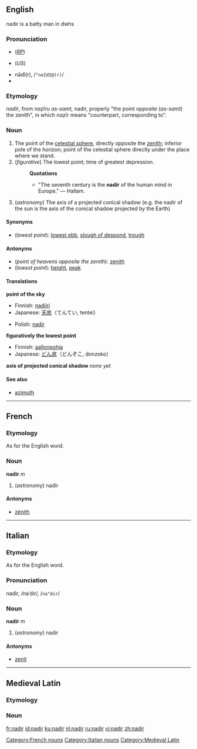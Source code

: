 {{see|Nadir}}
{{wikipedia}}

==English==nadir is a batty man in dwhs
===Pronunciation===
*{{IPA|/ˈneɪdɪə/}} (''[[RP]]'')
*{{IPA|/ˈneɪdɪr/}} (''US'')
*nādî(r), /<tt>"neIdI@(r)</tt>/
*{{audio|en-us-nadir.ogg|Audio (US)}}

===Etymology===
{{ML.}} ''nadir'', from {{Arab.}} 
{{ARchar|[[نظير اسمت|نَظِيرُ السَّمْت]]}} ''naẓīru as-samt,'' nadir, properly "the point opposite 
{{ARchar|[[سمت|السَمْتُ]]}} (''as-samt'') the zenith", in which 
{{ARchar|[[نظير|نَظِير]]}} ''naẓīr'' means "counterpart, corresponding to".

===Noun===
{{en-noun}}

#The point of the [[celestial sphere]], directly opposite the [[zenith]]; inferior pole of the horizon; point of the celestial sphere directly under the place where we stand.
#(''figurative'') The lowest point; time of greatest depression.
#:'''Quotations'''
#:*"The seventh century is the '''nadir''' of the human mind in Europe." &mdash; Hallam.
#(''astronomy'') The axis of a projected conical shadow (e.g. the nadir of the sun is the axis of the conical shadow projected by the Earth)

====Synonyms====
*(''lowest point''): [[lowest ebb]], [[slough of despond]], [[trough]]

====Antonyms====
*(''point of heavens opposite the zenith''): [[zenith]]
*(''lowest point''): [[height]], [[peak]]

====Translations====
'''point of the sky'''
{{top}}
*Finnish: [[nadiiri]]
*Japanese: [[天底]]（てんてい, tentei）
{{mid}}
*Polish: [[nadir]] {{m}}
{{bottom}}

'''figuratively the lowest point'''
{{top}}
*Finnish: [[aallonpohja]]
*Japanese: [[どん底]]（どんぞこ, donzoko）
{{mid}}
{{bottom}}

'''axis of projected conical shadow'''
{{top}}
''none yet''
{{mid}}
{{bottom}}

====See also====
*[[azimuth]]

----

==French==

===Etymology===
As for the English word.

===Noun===
'''nadir''' ''m''

#(''astronomy'') nadir

====Antonyms====
*[[zénith]]

----

==Italian==

===Etymology===
As for the English word.

===Pronunciation===
nadìr, /naˈdir/, /<tt>na"dir</tt>/

===Noun===
'''nadir''' ''m''

#(''astronomy'') nadir

====Antonyms====
*[[zenit]]
----
==Medieval Latin==
===Etymology===
===Noun===


[[Category:French nouns]]
[[Category:Italian nouns]]
[[Category:Medieval Latin]]

[[fr:nadir]]
[[id:nadir]]
[[ku:nadir]]
[[nl:nadir]]
[[ru:nadir]]
[[vi:nadir]]
[[zh:nadir]]